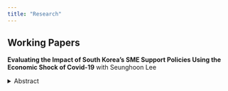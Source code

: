```yaml
---
title: "Research"
---
```


## Working Papers

**Evaluating the Impact of South Korea's SME Support Policies Using the Economic Shock of Covid-19** with Seunghoon Lee

<details>
  <summary>Abstract</summary>
<p>.</p>
</details>
